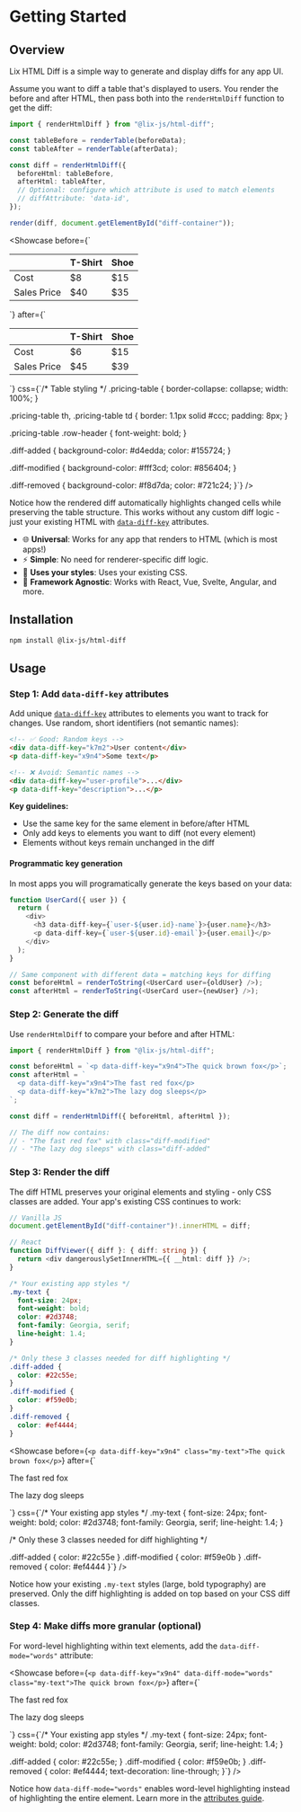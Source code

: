 
# Getting Started

## Overview

Lix HTML Diff is a simple way to generate and display diffs for any app UI.

Assume you want to diff a table that's displayed to users. You render the before and after HTML, then pass both into the `renderHtmlDiff` function to get the diff:

```typescript
import { renderHtmlDiff } from "@lix-js/html-diff";

const tableBefore = renderTable(beforeData);
const tableAfter = renderTable(afterData);

const diff = renderHtmlDiff({
  beforeHtml: tableBefore,
  afterHtml: tableAfter,
  // Optional: configure which attribute is used to match elements
  // diffAttribute: 'data-id',
});

render(diff, document.getElementById("diff-container"));
```

<Showcase
  before={`<table class="pricing-table">
  <thead>
    <tr>
      <th></th>
      <th>T-Shirt</th>
      <th>Shoe</th>
    </tr>
  </thead>
  <tbody>
    <tr>
      <td class="row-header">Cost</td>
      <td data-diff-key="xjht">$8</td>
      <td data-diff-key="pk9m">$15</td>
    </tr>
    <tr>
      <td class="row-header">Sales Price</td>
      <td data-diff-key="zm7q">$40</td>
      <td data-diff-key="nf2w">$35</td>
    </tr>
  </tbody>
</table>`}
  after={`<table class="pricing-table">
  <thead>
    <tr>
      <th></th>
      <th>T-Shirt</th>
      <th>Shoe</th>
    </tr>
  </thead>
  <tbody>
    <tr>
      <td class="row-header">Cost</td>
      <td data-diff-key="xjht">$6</td>
      <td data-diff-key="pk9m">$15</td>
    </tr>
    <tr>
      <td class="row-header">Sales Price</td>
      <td data-diff-key="zm7q">$45</td>
      <td data-diff-key="nf2w">$39</td>
    </tr>
  </tbody>
</table>`}
  css={`/* Table styling */
.pricing-table {
  border-collapse: collapse;
  width: 100%;
}

.pricing-table th,
.pricing-table td {
border: 1.1px solid #ccc;
padding: 8px;
}

.pricing-table .row-header {
font-weight: bold;
}

.diff-added {
background-color: #d4edda;
color: #155724;
}

.diff-modified {
background-color: #fff3cd;
color: #856404;
}

.diff-removed {
background-color: #f8d7da;
color: #721c24;
}`}
/>

Notice how the rendered diff automatically highlights changed cells while preserving the table structure. This works without any custom diff logic - just your existing HTML with [`data-diff-key`](/guide/attributes.html#data-diff-key) attributes.

- 🌐 **Universal**: Works for any app that renders to HTML (which is most apps!)
- ⚡ **Simple**: No need for renderer-specific diff logic.
- 🎨 **Uses your styles**: Uses your existing CSS.
- 🔧 **Framework Agnostic**: Works with React, Vue, Svelte, Angular, and more.

## Installation

```bash
npm install @lix-js/html-diff
```

## Usage

### Step 1: Add `data-diff-key` attributes

Add unique [`data-diff-key`](/guide/attributes.html#data-diff-key) attributes to elements you want to track for changes. Use random, short identifiers (not semantic names):

```html
<!-- ✅ Good: Random keys -->
<div data-diff-key="k7m2">User content</div>
<p data-diff-key="x9n4">Some text</p>

<!-- ❌ Avoid: Semantic names -->
<div data-diff-key="user-profile">...</div>
<p data-diff-key="description">...</p>
```

**Key guidelines:**

- Use the same key for the same element in before/after HTML
- Only add keys to elements you want to diff (not every element)
- Elements without keys remain unchanged in the diff

#### Programmatic key generation

In most apps you will programatically generate the keys based on your data:

```ts
function UserCard({ user }) {
  return (
    <div>
      <h3 data-diff-key={`user-${user.id}-name`}>{user.name}</h3>
      <p data-diff-key={`user-${user.id}-email`}>{user.email}</p>
    </div>
  );
}

// Same component with different data = matching keys for diffing
const beforeHtml = renderToString(<UserCard user={oldUser} />);
const afterHtml = renderToString(<UserCard user={newUser} />);
```

### Step 2: Generate the diff

Use `renderHtmlDiff` to compare your before and after HTML:

```typescript
import { renderHtmlDiff } from "@lix-js/html-diff";

const beforeHtml = `<p data-diff-key="x9n4">The quick brown fox</p>`;
const afterHtml = `
  <p data-diff-key="x9n4">The fast red fox</p>
  <p data-diff-key="k7m2">The lazy dog sleeps</p>
`;

const diff = renderHtmlDiff({ beforeHtml, afterHtml });

// The diff now contains:
// - "The fast red fox" with class="diff-modified"
// - "The lazy dog sleeps" with class="diff-added"
```

### Step 3: Render the diff

The diff HTML preserves your original elements and styling - only CSS classes are added. Your app's existing CSS continues to work:

```typescript
// Vanilla JS
document.getElementById("diff-container")!.innerHTML = diff;

// React
function DiffViewer({ diff }: { diff: string }) {
  return <div dangerouslySetInnerHTML={{ __html: diff }} />;
}
```

```css
/* Your existing app styles */
.my-text {
  font-size: 24px;
  font-weight: bold;
  color: #2d3748;
  font-family: Georgia, serif;
  line-height: 1.4;
}

/* Only these 3 classes needed for diff highlighting */
.diff-added {
  color: #22c55e;
}
.diff-modified {
  color: #f59e0b;
}
.diff-removed {
  color: #ef4444;
}
```

<Showcase
  before={`<p data-diff-key="x9n4" class="my-text">The quick brown fox</p>`}
  after={`
<p data-diff-key="x9n4" class="my-text">The fast red fox</p>
<p data-diff-key="k7m2" class="my-text">The lazy dog sleeps</p>
`}
  css={`/* Your existing app styles */
.my-text {
  font-size: 24px;
  font-weight: bold;
  color: #2d3748;
  font-family: Georgia, serif;
  line-height: 1.4;
}

/* Only these 3 classes needed for diff highlighting */

.diff-added { color: #22c55e }
.diff-modified { color: #f59e0b }
.diff-removed { color: #ef4444 }`}
/>

Notice how your existing `.my-text` styles (large, bold typography) are preserved. Only the diff highlighting is added on top based on your CSS diff classes.

### Step 4: Make diffs more granular (optional)

For word-level highlighting within text elements, add the `data-diff-mode="words"` attribute:

<Showcase
  before={`<p data-diff-key="x9n4" data-diff-mode="words" class="my-text">The quick brown fox</p>`}
  after={`
<p data-diff-key="x9n4" data-diff-mode="words" class="my-text">The fast red fox</p>
<p data-diff-key="k7m2" data-diff-mode="words" class="my-text">The lazy dog sleeps</p>
`}
  css={`/* Your existing app styles */
.my-text {
  font-size: 24px;
  font-weight: bold;
  color: #2d3748;
  font-family: Georgia, serif;
  line-height: 1.4;
}

.diff-added { color: #22c55e; }
.diff-modified { color: #f59e0b; }
.diff-removed { color: #ef4444; text-decoration: line-through; }`}
/>

Notice how `data-diff-mode="words"` enables word-level highlighting instead of highlighting the entire element. Learn more in the [attributes guide](/guide/attributes).
